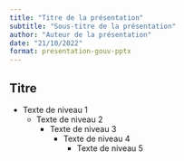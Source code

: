 ```yaml
---
title: "Titre de la présentation"
subtitle: "Sous-titre de la présentation"
author: "Auteur de la présentation"
date: "21/10/2022"
format: presentation-gouv-pptx
---
```


## Titre

- Texte de niveau 1
    - Texte de niveau 2
        - Texte de niveau 3
            - Texte de niveau 4
                - Texte de niveau 5

